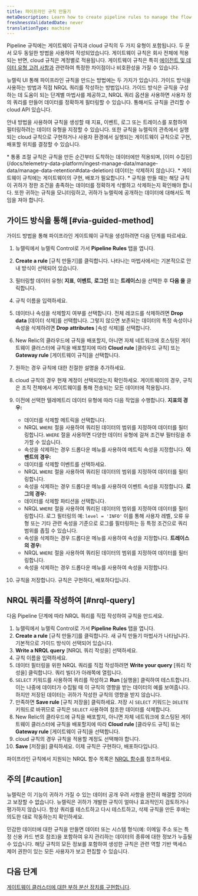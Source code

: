 ```yaml
---
title: 파이프라인 규칙 만들기
metaDescription: Learn how to create pipeline rules to manage the flow of data from your monitored entities to New Relic.
freshnessValidatedDate: never
translationType: machine
---
```


Pipeline 규칙에는 게이트웨이 규칙과 cloud 규칙의 두 가지 유형이 포함됩니다. 두 문서 모두 동일한 방법을 사용하여 작성되었습니다. 게이트웨이 규칙은 회사 전체에 적용되는 반면, cloud 규칙은 계정별로 적용됩니다. 게이트웨이 규칙은 특히 [에이전트 및 데이터 유형 고려 사항과](/docs/new-relic-control/pipeline-control/data-dropping-gateway) 관련하여 특정한 차이점이나 비호환성을 가질 수 있습니다.

뉴렐릭 UI 통해 파이프라인 규칙을 만드는 방법에는 두 가지가 있습니다. 가이드 방식을 사용하는 방법과 직접 NRQL 쿼리를 작성하는 방법입니다. 가이드 방식은 규칙을 구성하는 데 도움이 되는 단계별 마법사를 제공하고, NRQL 쿼리 옵션을 사용하면 사용자 정의 쿼리를 만들어 데이터를 정확하게 필터링할 수 있습니다. 통해서도 규칙을 관리할 수 cloud API 있습니다.

안내 방법을 사용하여 규칙을 생성할 때 지표, 이벤트, 로그 또는 트레이스를 포함하여 필터링하려는 데이터 유형을 지정할 수 있습니다. 또한 규칙을 뉴렐릭의 관측에서 실행되는 cloud 규칙으로 구현하거나 사용자 환경에서 실행되는 게이트웨이 규칙으로 구현, 배포할 위치를 결정할 수 있습니다.

<Callout variant="important">
  * 통풍 조절 규칙은 규칙을 만든 순간부터 도착하는 데이터에만 적용되며, [이미 수집된](/docs/telemetry-data-platform/ingest-manage-data/manage-data/manage-data-retention#data-deletion) 데이터는 삭제하지 않습니다.
  * 게이트웨이 규칙에는 게이트웨이의 구현, 배포가 필요합니다.
  * 규칙을 만들 때는 해당 규칙이 귀하가 정한 조건을 충족하는 데이터를 정확하게 식별하고 삭제하는지 확인해야 합니다. 또한 귀하는 규칙을 모니터링하고, 귀하가 뉴렐릭에 공개하는 데이터에 대해서도 책임을 져야 합니다.
</Callout>

## 가이드 방식을 통해 [#via-guided-method]

가이드 방법을 통해 파이프라인 게이트웨이 규칙을 생성하려면 다음 단계를 따르세요.

1. 뉴렐릭에서 뉴렐릭 Control로 가서 **Pipeline Rules** 탭을 엽니다.

2. **Create a rule** \[규칙 만들기]를 클릭합니다. 나타나는 마법사에서는 기본적으로 안내 방식이 선택되어 있습니다.

3. 필터링할 데이터 유형( **지표**, **이벤트**, **로그인** 또는 **트레이스**)을 선택한 후 **다음 을** 클릭합니다.

4. 규칙 이름을 입력하세요.

5. 데이터나 속성을 삭제할지 여부를 선택합니다. 전체 레코드를 삭제하려면 **Drop data** \[데이터 삭제]를 선택합니다. 그렇지 않으면 보존되는 데이터의 특정 속성이나 속성을 삭제하려면 **Drop attributes** \[속성 삭제]를 선택합니다.

6. New Relic의 클라우드에 규칙을 배포할지, 아니면 자체 네트워크에 호스팅된 게이트웨이 클러스터에 규칙을 배포할지에 따라 **Cloud rule** \[클라우드 규칙] 또는 **Gateway rule** \[게이트웨이 규칙]을 선택합니다.

7. 원하는 경우 규칙에 대한 친절한 설명을 추가하세요.

8. cloud 규칙의 경우 현재 계정이 선택되었는지 확인하세요. 게이트웨이의 경우, 규칙은 조직 전체에서 게이트웨이를 통해 전송되는 모든 데이터에 적용됩니다.

9. 이전에 선택한 텔레메트리 데이터 유형에 따라 다음 작업을 수행합니다. **지표의 경우:**

   * 데이터를 삭제할 메트릭을 선택합니다.
   * NRQL `WHERE` 절을 사용하여 쿼리된 데이터의 범위를 지정하여 데이터를 필터링합니다. `WHERE` 절을 사용하면 다양한 데이터 유형에 걸쳐 조건부 필터링을 추가할 수 있습니다.
   * 속성을 삭제하는 경우 드롭다운 메뉴를 사용하여 메트릭 속성을 지정합니다. **이벤트의 경우:**
   * 데이터를 삭제할 이벤트를 선택하세요.
   * NRQL `WHERE` 절을 사용하여 쿼리된 데이터의 범위를 지정하여 데이터를 필터링합니다.
   * 속성을 삭제하는 경우 드롭다운 메뉴를 사용하여 이벤트 속성을 지정합니다. **로그의 경우:**
   * 데이터를 삭제할 파티션을 선택합니다.
   * NRQL `WHERE` 절을 사용하여 쿼리된 데이터의 범위를 지정하여 데이터를 필터링합니다. 로그 필터링의 예: `level = 'INFO'` 이를 통해 사용자 레벨, 오류 유형 또는 기타 관련 속성을 기준으로 로그를 필터링하는 등 특정 조건으로 쿼리 범위를 좁힐 수 있습니다.
   * 속성을 삭제하는 경우 드롭다운 메뉴를 사용하여 속성을 지정합니다. **트레이스의 경우:**
   * NRQL `WHERE` 절을 사용하여 쿼리된 데이터의 범위를 지정하여 데이터를 필터링합니다.
   * 속성을 삭제하는 경우 드롭다운 메뉴를 사용하여 속성을 지정합니다.

10. 규칙을 저장합니다. 규칙은 구현하다, 배포하다입니다.

## NRQL 쿼리를 작성하여 [#nrql-query]

다음 Pipeline 단계에 따라 NRQL 쿼리를 직접 작성하여 규칙을 만드세요.

1. 뉴렐릭에서 뉴렐릭 Control로 가서 **Pipeline Rules** 탭을 엽니다.
2. **Create a rule** \[규칙 만들기]를 클릭합니다. 새 규칙 만들기 마법사가 나타납니다. 기본적으로 가이드 방식이 선택되어 있습니다.
3. **Write a NRQL query** \[NRQL 쿼리 작성을] 선택하세요.
4. 규칙 이름을 입력하세요.
5. 데이터 필터링을 위한 NRQL 쿼리를 직접 작성하려면 **Write your query** \[쿼리 작성을] 클릭합니다. 쿼리 빌더가 아래쪽에 열립니다.
6. `SELECT` 키워드를 사용하여 쿼리를 작성하고 **Run** \[실행을] 클릭하여 테스트합니다. 이는 나중에 데이터가 수집될 때 이 규칙의 영향을 받는 데이터의 예를 보여줍니다. 하지만 저장된 데이터는 귀하가 작성한 규칙의 영향을 받지 않습니다.
7. 만족하면 **Save rule** \[규칙 저장을] 클릭하세요. 저장 시 `SELECT` 키워드는 `DELETE` 키워드로 바뀌므로 규칙은 `SELECT` 사용하여 참조한 데이터를 삭제합니다.
8. New Relic의 클라우드에 규칙을 배포할지, 아니면 자체 네트워크에 호스팅된 게이트웨이 클러스터에 규칙을 배포할지에 따라 **Cloud rule** \[클라우드 규칙] 또는 **Gateway rule** \[게이트웨이 규칙]을 선택합니다.
9. cloud 규칙의 경우 규칙을 적용할 계정도 선택해야 합니다.
10. **Save** \[저장을] 클릭하세요. 이제 규칙은 구현하다, 배포하다입니다.

파이프라인 규칙에서 지원되는 NRQL 함수 목록은 [NRQL 함수를](/docs/new-relic-control/pipeline-control/nrql-functions) 참조하세요.

## 주의 [#caution]

뉴렐릭은 이 기능이 귀하가 가질 수 있는 데이터 공개 우려 사항을 완전히 해결할 것이라고 보장할 수 없습니다. 뉴렐릭은 귀하가 개발한 규칙이 얼마나 효과적인지 검토하거나 평가하지 않습니다. 항상 쿼리를 테스트하고 다시 테스트하고, 삭제 규칙을 만든 후에는 의도한 대로 작동하는지 확인하세요.

민감한 데이터에 대한 규칙을 만들면 데이터 또는 시스템 형식(예: 이메일 주소 또는 특정 신용 카드 번호 참조)을 포함하여 유지 관리하는 데이터의 종류에 대한 정보가 누출될 수 있습니다. 해당 규칙의 모든 정보를 포함하여 생성한 규칙은 관련 역할 기반 액세스 제어 권한이 있는 모든 사용자가 보고 편집할 수 있습니다.

## 다음 단계

[게이트웨이 클러스터에 대한 부하 분산 장치를 구현합니다](/docs/new-relic-control/pipeline-control/load-balancer-for-gateway).